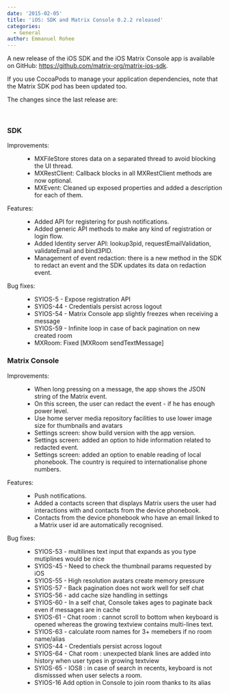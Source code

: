 ```yaml
---
date: '2015-02-05'
title: 'iOS: SDK and Matrix Console 0.2.2 released'
categories:
  - General
author: Emmanuel Rohee
---
```


A new release of the iOS SDK and the iOS Matrix Console app is available on GitHub: <a title="https://github.com/matrix-org/matrix-ios-sdk" href="https://github.com/matrix-org/matrix-ios-sdk">https://github.com/matrix-org/matrix-ios-sdk</a>.

If you use CocoaPods to manage your application dependencies, note that the Matrix SDK pod has been updated too.

The changes since the last release are:

&nbsp;
<h3>SDK</h3>
<dl><dt>Improvements:</dt><dd>
<ul>
	<li>MXFileStore stores data on a separated thread to avoid blocking the UI thread.</li>
	<li>MXRestClient: Callback blocks in all MXRestClient methods are now optional.</li>
	<li>MXEvent: Cleaned up exposed properties and added a description for each of them.</li>
</ul>
</dd><dt>Features:</dt><dd>
<ul>
	<li>Added API for registering for push notifications.</li>
	<li>Added generic API methods to make any kind of registration or login flow.</li>
	<li>Added Identity server API: lookup3pid, requestEmailValidation, validateEmail and bind3PID.</li>
	<li>Management of event redaction: there is a new method in the SDK to redact an event and the SDK updates its data on redaction event.</li>
</ul>
</dd><dt>Bug fixes:</dt><dd>
<ul>
	<li>SYIOS-5 - Expose registration API</li>
	<li>SYIOS-44 - Credentials persist across logout</li>
	<li>SYIOS-54 - Matrix Console app slightly freezes when receiving a message</li>
	<li>SYIOS-59 - Infinite loop in case of back pagination on new created room</li>
	<li>MXRoom: Fixed [MXRoom sendTextMessage]</li>
</ul>
</dd></dl>
<h3><a id="user-content-matrix-console" class="anchor" href="https://github.com/matrix-org/matrix-ios-sdk/blob/master/CHANGES.rst#matrix-console"></a>Matrix Console</h3>
<dl><dt>Improvements:</dt><dd>
<ul>
	<li>When long pressing on a message, the app shows the JSON string of the Matrix event.</li>
	<li>On this screen, the user can redact the event - if he has enough power level.</li>
	<li>Use home server media repository facilities to use lower image size for thumbnails and avatars</li>
	<li>Settings screen: show build version with the app version.</li>
	<li>Settings screen: added an option to hide information related to redacted event.</li>
	<li>Settings screen: added an option to enable reading of local phonebook. The country is required to internationalise phone numbers.</li>
</ul>
</dd><dt>Features:</dt><dd>
<ul>
	<li>Push notifications.</li>
	<li>Added a contacts screen that displays Matrix users the user had interactions with and contacts from the device phonebook.</li>
	<li>Contacts from the device phonebook who have an email linked to a Matrix user id are automatically recognised.</li>
</ul>
</dd><dt>Bug fixes:</dt><dd>
<ul>
	<li>SYIOS-53 - multilines text input that expands as you type mutiplines would be nice</li>
	<li>SYIOS-45 - Need to check the thumbnail params requested by iOS</li>
	<li>SYIOS-55 - High resolution avatars create memory pressure</li>
	<li>SYIOS-57 - Back pagination does not work well for self chat</li>
	<li>SYIOS-56 - add cache size handling in settings</li>
	<li>SYIOS-60 - In a self chat, Console takes ages to paginate back even if messages are in cache</li>
	<li>SYIOS-61 - Chat room : cannot scroll to bottom when keyboard is opened whereas the growing textview contains multi-lines text.</li>
	<li>SYIOS-63 - calculate room names for 3+ memebers if no room name/alias</li>
	<li>SYIOS-44 - Credentials persist across logout</li>
	<li>SYIOS-64 - Chat room : unexpected blank lines are added into history when user types in growing textview</li>
	<li>SYIOS-65 - IOS8 : in case of search in recents, keyboard is not dismisssed when user selects a room.</li>
	<li>SYIOS-16 Add option in Console to join room thanks to its alias</li>
</ul>
</dd></dl>